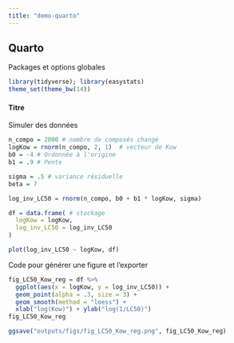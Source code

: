 ```yaml
---
title: "demo-quarto"
---
```


## Quarto

Packages et options globales
```r
library(tidyverse); library(easystats)
theme_set(theme_bw(14))

```


#### Titre

Simuler des données

```r
n_compo = 2000 # nombre de composés changé
logKow = rnorm(n_compo, 2, 1)  # vecteur de Kow
b0 = -4 # Ordonnée à l'origine
b1 = .9 # Pente

sigma = .5 # variance résiduelle
beta = 7

log_inv_LC50 = rnorm(n_compo, b0 + b1 * logKow, sigma)

df = data.frame( # stockage
  logKow = logKow,
  log_inv_LC50 = log_inv_LC50
) 

plot(log_inv_LC50 ~ logKow, df)
```

Code pour générer une figure et l'exporter

```r
fig_LC50_Kow_reg = df %>% 
  ggplot(aes(x = logKow, y = log_inv_LC50)) +
  geom_point(alpha = .3, size = 3) +
  geom_smooth(method = "loess") +
  xlab("log(Kow)") + ylab("log(1/LC50)")
fig_LC50_Kow_reg

ggsave("outputs/figs/fig_LC50_Kow_reg.png", fig_LC50_Kow_reg)

```
